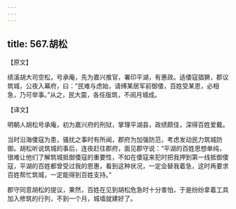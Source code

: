 ```yaml
---
---
---
```

title: 567.胡松
---



【原文】

绩溪胡大司空松，号承庵，先为嘉兴推官，署印平湖，有惠政。适倭寇猖獗，郡议筑城，公夜入幕府，曰：“民难与虑始，请缚某居军前御倭，百姓受某恩，必相急，乃可举事。”从之，民大震，各任版筑，不阅月城成。

【译文】

明朝人胡松号承庵，初为嘉兴府的刑狱，掌理平湖县，政绩颇佳，深得百姓爱戴。

当时沿海倭寇为患，骚扰之事时有所闻，郡府为加强防范，考虑发动民力筑城防御。胡松听说筑城的事后，连夜赶往郡府，面见郡守说：“平湖的百姓思想单纯，很难让他们了解筑城抵御倭寇的重要性，不如在倭寇来犯时把我押到第一线抵御倭寇，平湖的百姓都曾受过我的恩惠，看到这种状况，一定会替我着急，这时再要求百姓帮忙筑城，一定能得到百姓支持。”

郡守同意胡松的提议，果然，百姓在见到胡松危急时十分害怕，于是纷纷拿着工具加入修筑的行列，不到一个月，城墙就建好了。